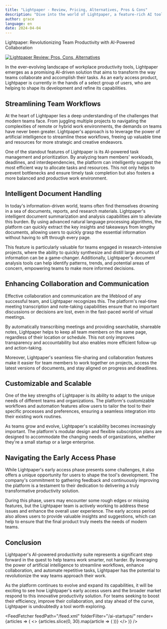 ```yaml
---
title: "Lightpaper - Review, Pricing, Alternatives, Pros & Cons"
description: "Dive into the world of Lightpaper, a feature-rich AI tool. Learn about its features, pricing, and how it's making an impact. Don't miss out!"
author: grace
language: en
date: 2024-04-04
---
```

        
Lightpaper: Revolutionizing Team Productivity with AI-Powered Collaboration


<BlogHeader />


[![Lightpaper Review: Pros, Cons, Alternatives](/ai-startups/lightpaper.png)](https://lightpaper.ai/)



In the ever-evolving landscape of workplace productivity tools, Lightpaper emerges as a promising AI-driven solution that aims to transform the way teams collaborate and accomplish their tasks. As an early access product, Lightpaper is currently in the hands of a select group of users, who are helping to shape its development and refine its capabilities.

## Streamlining Team Workflows

At the heart of Lightpaper lies a deep understanding of the challenges that modern teams face. From juggling multiple projects to navigating the complexities of remote or hybrid work environments, the demands on teams have never been greater. Lightpaper's approach is to leverage the power of artificial intelligence to streamline these workflows, freeing up valuable time and resources for more strategic and creative endeavors.

One of the standout features of Lightpaper is its AI-powered task management and prioritization. By analyzing team members' workloads, deadlines, and interdependencies, the platform can intelligently suggest the most efficient way to allocate tasks and resources. This not only helps to prevent bottlenecks and ensure timely task completion but also fosters a more balanced and productive work environment.

## Intelligent Document Handling

In today's information-driven world, teams often find themselves drowning in a sea of documents, reports, and research materials. Lightpaper's intelligent document summarization and analysis capabilities aim to alleviate this burden. By using advanced natural language processing algorithms, the platform can quickly extract the key insights and takeaways from lengthy documents, allowing users to quickly grasp the essential information without having to sift through every page.

This feature is particularly valuable for teams engaged in research-intensive projects, where the ability to quickly synthesize and distill large amounts of information can be a game-changer. Additionally, Lightpaper's document analysis tools can help identify patterns, trends, and potential areas of concern, empowering teams to make more informed decisions.

## Enhancing Collaboration and Communication

Effective collaboration and communication are the lifeblood of any successful team, and Lightpaper recognizes this. The platform's real-time meeting transcription and note-taking capabilities ensure that no important discussions or decisions are lost, even in the fast-paced world of virtual meetings.

By automatically transcribing meetings and providing searchable, shareable notes, Lightpaper helps to keep all team members on the same page, regardless of their location or schedule. This not only improves transparency and accountability but also enables more efficient follow-up and action-taking.

Moreover, Lightpaper's seamless file-sharing and collaboration features make it easier for team members to work together on projects, access the latest versions of documents, and stay aligned on progress and deadlines.

## Customizable and Scalable

One of the key strengths of Lightpaper is its ability to adapt to the unique needs of different teams and organizations. The platform's customizable workflows and automation features allow users to tailor the tool to their specific processes and preferences, ensuring a seamless integration into their existing work routines.

As teams grow and evolve, Lightpaper's scalability becomes increasingly important. The platform's modular design and flexible subscription plans are designed to accommodate the changing needs of organizations, whether they're a small startup or a large enterprise.

## Navigating the Early Access Phase

While Lightpaper's early access phase presents some challenges, it also offers a unique opportunity for users to shape the tool's development. The company's commitment to gathering feedback and continuously improving the platform is a testament to their dedication to delivering a truly transformative productivity solution.

During this phase, users may encounter some rough edges or missing features, but the Lightpaper team is actively working to address these issues and enhance the overall user experience. The early access period also allows users to provide valuable insights and suggestions, which can help to ensure that the final product truly meets the needs of modern teams.

## Conclusion

Lightpaper's AI-powered productivity suite represents a significant step forward in the quest to help teams work smarter, not harder. By leveraging the power of artificial intelligence to streamline workflows, enhance collaboration, and automate repetitive tasks, Lightpaper has the potential to revolutionize the way teams approach their work.

As the platform continues to evolve and expand its capabilities, it will be exciting to see how Lightpaper's early access users and the broader market respond to this innovative productivity solution. For teams seeking to boost their efficiency, improve their collaboration, and stay ahead of the curve, Lightpaper is undoubtedly a tool worth exploring.


<AdComponent />


<FeedFetcher feedPath="/feed.xml" folderFilter="/ai-startups/" render={articles => (
    <>
        <Cards>
            {articles.slice(0, 30).map(article => (
                <Card key={article.link} title={article.title} href={article.link} />
            ))}
        </Cards>
    </>
)} />

